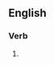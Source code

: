 {{also|air-brushing}}

==English==

===Verb===
{{head|en|verb form}}

# {{present participle of|airbrush|lang=en|nocat=1}}
